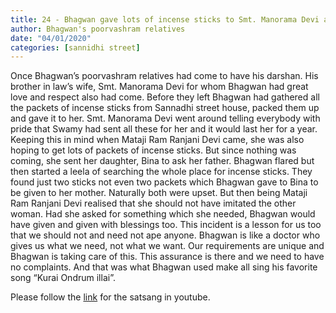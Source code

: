 ```yaml
---
title: 24 - Bhagwan gave lots of incense sticks to Smt. Manorama Devi and Mathaji Ram Ranjani Devi also wanted lots of incense sticks
author: Bhagwan's poorvashram relatives
date: "04/01/2020"
categories: [sannidhi street]
---
```

Once Bhagwan's poorvashram relatives had come to have his darshan. His brother in law's wife, Smt. Manorama Devi for whom Bhagwan had great love and respect also had come.  Before they left Bhagwan had gathered all the packets of incense sticks from Sannadhi street house, packed them up and gave it to her. Smt. Manorama Devi went around telling everybody with pride that Swamy had sent all these for her and it would last her for a year.  Keeping this in mind when Mataji Ram Ranjani Devi came, she was also hoping to get lots of packets of incense sticks. But since nothing was coming, she sent her daughter, Bina to ask her father. Bhagwan flared but then started a leela of searching the whole place for incense sticks. They found just two sticks not even two packets which Bhagwan gave to Bina to be given to her mother. Naturally both were upset. But then being Mataji Ram Ranjani Devi realised that she should not have imitated the other woman. Had she asked for something which she needed, Bhagwan would have given and given with blessings too. This incident is a lesson for us too that we should not and need not ape anyone. Bhagwan is like a doctor who gives us what we need, not what we want. Our requirements are unique and Bhagwan is taking care of this. This assurance is there and we need to have no complaints. And that was what Bhagwan used make all sing his favorite song "Kurai Ondrum illai".
 
Please follow the [link](https://youtu.be/6O9nJOtEcQc?si=D659hIasSyGZ7OM5) for the satsang in youtube.

